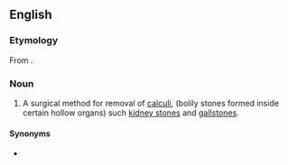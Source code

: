 ==English==
{{wikipedia}}

===Etymology===
From {{affix|en|litho-|-tomy}}.

===Noun===
{{en-noun|lithotomies}}

# A surgical method for removal of [[calculi]], (bolily stones formed inside certain hollow organs) such [[kidney stone]]s and [[gallstone]]s.

====Synonyms====
* {{l|en|lithectomy}}
